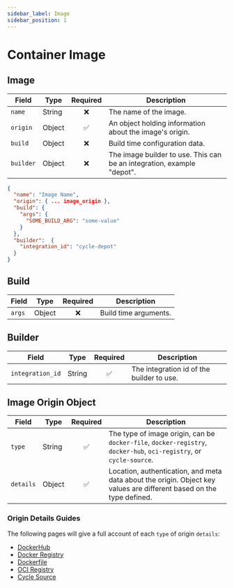 ```yaml
---
sidebar_label: Image
sidebar_position: 1
---
```



# Container Image

## Image

| Field    | Type   | Required | Description                                             |
| -------- | ------ | :------: | ------------------------------------------------------- |
| `name`   | String |    ❌    | The name of the image.                                  |
| `origin` | Object |    ✅    | An object holding information about the image's origin. |
| `build`   | Object |    ❌    | Build time configuration data.                                  |
| `builder`   | Object |    ❌    | The image builder to use.  This can be an integration, example "depot".                                  |

```json
{
  "name": "Image Name",
  "origin": { ... image_origin },
  "build": {
    "args": {
      "SOME_BUILD_ARG": "some-value"
    }
  },
  "builder":  {
    "integration_id": "cycle-depot"
  }
}
```

## Build 

| Field    | Type   | Required | Description                                             |
| -------- | ------ | :------: | ------------------------------------------------------- |
| `args`   | Object |    ❌    | Build time arguments.                                  |

## Builder

| Field    | Type   | Required | Description                                             | 
| -------- | ------ | :------: | ------------------------------------------------------- |
| `integration_id`   | String |    ✅    | The integration id of the builder to use.                                  |


## Image Origin Object

| Field     | Type   | Required | Description                                                                                                          |
| --------- | ------ | :------: | -------------------------------------------------------------------------------------------------------------------- |
| `type`    | String |    ✅    | The type of image origin, can be `docker-file`, `docker-registry`, `docker-hub`, `oci-registry`, or `cycle-source`.                         |
| `details` | Object |    ✅    | Location, authentication, and meta data about the origin. Object key values are different based on the type defined. |



### Origin Details Guides

The following pages will give a full account of each `type` of origin `details`:

- [DockerHub](/reference/stacks/reference/container/image-sources/dockerhub)
- [Docker Registry](/reference/stacks/reference/container/image-sources/dockerregistry)
- [Dockerfile](/reference/stacks/reference/container/image-sources/dockerfile)
- [OCI Registry](/reference/stacks/reference/container/image-sources/ociregistry)
- [Cycle Source](/reference/stacks/reference/container/image-sources/cycle-source)